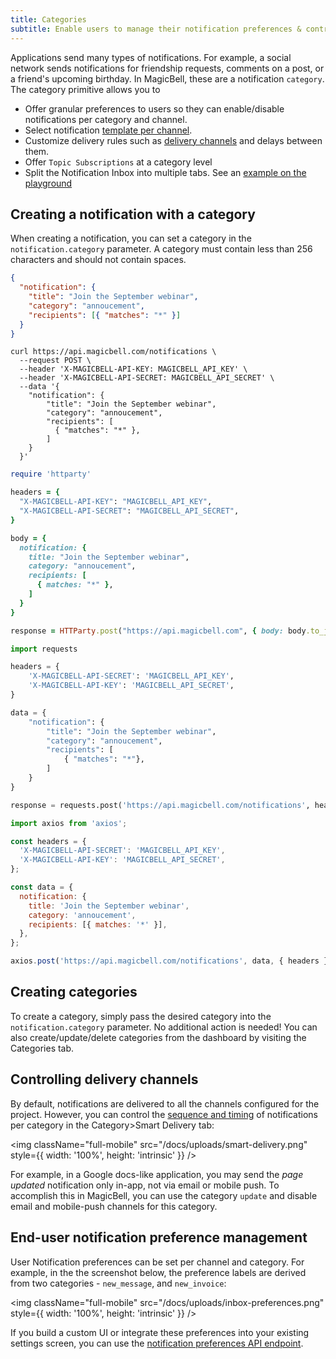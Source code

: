 ```yaml
---
title: Categories
subtitle: Enable users to manage their notification preferences & control delivery channels
---
```


Applications send many types of notifications. For example, a social network sends
notifications for friendship requests, comments on a post, or a friend's upcoming birthday.
In MagicBell, these are a notification `category`. The category primitive allows you to

- Offer granular preferences to users so they can enable/disable notifications per category and channel.
- Select notification [template per channel](/docs/templates).
- Customize delivery rules such as [delivery channels](/docs/channels) and delays between them.
- Offer `Topic Subscriptions` at a category level
- Split the Notification Inbox into multiple tabs. See an [example on the playground](https://playground.magicbell.com/react-inbox-tabs)

## Creating a notification with a category

When creating a notification, you can set a category in the
`notification.category` parameter. A category must contain less than 256
characters and should not contain spaces.

<Tabs>

```json title=PAYLOAD hideHeader noTopBorderRadius
{
  "notification": {
    "title": "Join the September webinar",
    "category": "annoucement",
    "recipients": [{ "matches": "*" }]
  }
}
```

```curl title=cURL hideHeader noTopBorderRadius
curl https://api.magicbell.com/notifications \
  --request POST \
  --header 'X-MAGICBELL-API-KEY: MAGICBELL_API_KEY' \
  --header 'X-MAGICBELL-API-SECRET: MAGICBELL_API_SECRET' \
  --data '{
    "notification": {
        "title": "Join the September webinar",
        "category": "annoucement",
        "recipients": [
          { "matches": "*" },
        ]
    }
  }'
```

```ruby title=RUBY hideHeader noTopBorderRadius
require 'httparty'

headers = {
  "X-MAGICBELL-API-KEY": "MAGICBELL_API_KEY",
  "X-MAGICBELL-API-SECRET": "MAGICBELL_API_SECRET",
}

body = {
  notification: {
    title: "Join the September webinar",
    category: "annoucement",
    recipients: [
      { matches: "*" },
    ]
  }
}

response = HTTParty.post("https://api.magicbell.com", { body: body.to_json, headers: headers })
```

```python title=PYTHON hideHeader noTopBorderRadius
import requests

headers = {
    'X-MAGICBELL-API-SECRET': 'MAGICBELL_API_KEY',
    'X-MAGICBELL-API-KEY': 'MAGICBELL_API_SECRET',
}

data = {
    "notification": {
        "title": "Join the September webinar",
        "category": "annoucement",
        "recipients": [
            { "matches": "*"},
        ]
    }
}

response = requests.post('https://api.magicbell.com/notifications', headers=headers, json=data)
```

```javascript title=JAVASCRIPT hideHeader noTopBorderRadius
import axios from 'axios';

const headers = {
  'X-MAGICBELL-API-SECRET': 'MAGICBELL_API_KEY',
  'X-MAGICBELL-API-KEY': 'MAGICBELL_API_SECRET',
};

const data = {
  notification: {
    title: 'Join the September webinar',
    category: 'annoucement',
    recipients: [{ matches: '*' }],
  },
};

axios.post('https://api.magicbell.com/notifications', data, { headers });
```

</Tabs>

## Creating categories

To create a category, simply pass the desired category into the `notification.category` parameter. No additional action is needed!
You can also create/update/delete categories from the dashboard by visiting the Categories tab.

## Controlling delivery channels

By default, notifications are delivered to all the channels configured for the project.
However, you can control the [sequence and timing](https://www.youtube.com/watch?v=P4gPQjs1bnQ) of notifications per category in the Category>Smart Delivery tab:

<img
  className="full-mobile"
  src="/docs/uploads/smart-delivery.png"
  style={{ width: '100%', height: 'intrinsic' }}
/>

For example, in a Google docs-like application, you may send the _page updated_
notification only in-app, not via email or mobile push. To accomplish this in
MagicBell, you can use the category `update` and disable email and
mobile-push channels for this category.

## End-user notification preference management

User Notification preferences can be set per channel and category. For example, in the
the screenshot below, the preference labels are derived from two categories -
`new_message`, and `new_invoice`:

<img
  className="full-mobile"
  src="/docs/uploads/inbox-preferences.png"
  style={{ width: '100%', height: 'intrinsic' }}
/>

If you build a custom UI or integrate these preferences into your existing
settings screen, you can use the [notification preferences API endpoint](/docs/rest-api/reference#put-preferences).
